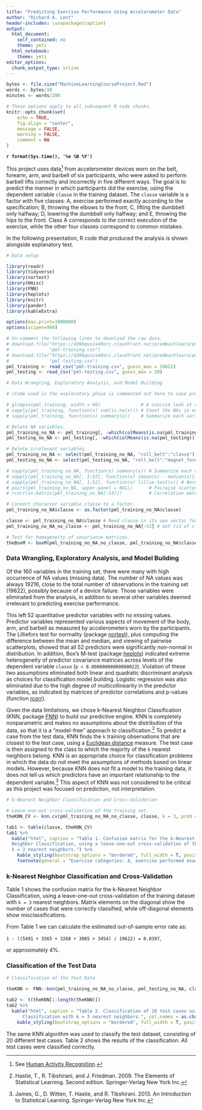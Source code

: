 ```yaml
---
title: "Predicting Exercise Performance Using Accelerometer Data"
author: "Richard A. Lent"
header-includes: \usepackage{caption}
output:
  html_document:
    self_contained: no
    theme: yeti
  html_notebook:
    theme: yeti
editor_options:
  chunk_output_type: inline
---
```


```r
bytes <- file.size("MachineLearningCourseProject.Rmd")
words <- bytes/10
minutes <- words/200
```

```r

# These options apply to all subsequent R code chunks.
knitr::opts_chunk$set(
	echo = TRUE,
	fig.align = "center",
	message = FALSE,
	warning = FALSE,
	comment = NA
)

```

**
`r format(Sys.time(), '%e %B %Y')`
**

This project uses data^[See [Human Activity Recognition](http://web.archive.org/web/20161224072740/http:/groupware.les.inf.puc-rio.br/har).] from accelerometer devices worn on the belt, forearm, arm, and barbell of six participants, who were asked to perform barbell lifts correctly and incorrectly in five different ways. The goal is to predict the manner in which participants did the exercise, using the dependent variable `classe` in the training dataset. The `classe` variable is a factor with five classes: A, exercise performed exactly according to the specification; B, throwing the elbows to the front; C, lifting the dumbbell only halfway; D, lowering the dumbbell only halfway; and E, throwing the hips to the front. Class A corresponds to the correct execution of the exercise, while the other four classes correspond to common mistakes.

In the following presentation, R code that produced the analysis is shown alongside explanatory text.

```r

# Data setup

library(readr)
library(tidyverse)
library(nortest)
library(Hmisc)
library(FNN)
library(heplots)
library(knitr)
library(pander)
library(kableExtra)

options(max.print=1000000)
options(scipen=999)

# Un-comment the following lines to download the raw data.
# download.file("https://d396qusza40orc.cloudfront.net/predmachlearn/pml-training.csv", 
#               "pml-training.csv")
# download.file("https://d396qusza40orc.cloudfront.net/predmachlearn/pml-testing.csv", 
#               "pml-testing.csv")
pml_training <- read_csv("pml-training.csv", guess_max = 19622)
pml_testing <- read_csv("pml-testing.csv", guess_max = 20)

```

```r

# Data Wrangling, Exploratory Analysis, and Model Building

# (Code used in the exploratory phase is commented out here to save processing time.)

# glimpse(pml_training, width = 90)               # A concise look at all the variables.
# sapply(pml_training, function(x) sum(is.na(x))) # Count the NAs in every column.
# sapply(pml_training, function(x) summary(x))    # Summarize each variable.

# Delete NA variables.
pml_training_no_NA <- pml_training[, -which(colMeans(is.na(pml_training)) > 0.5)] 
pml_testing_no_NA <- pml_testing[, -which(colMeans(is.na(pml_testing)) > 0.5)]

# Delete irrelevant variables.
pml_training_no_NA <- select(pml_training_no_NA, "roll_belt":"classe")            
pml_testing_no_NA <- select(pml_testing_no_NA, "roll_belt":"magnet_forearm_z")

# sapply(pml_training_no_NA, function(x) summary(x)) # Summarize each variable.
# sapply(pml_training_no_NA[, 1:52], function(x) {mean(x) - median(x)}) # Compute (mean-median).
# sapply(pml_training_no_NA[, 1:52], function(x) lillie.test(x)) # Normality tests. 
# pairs(pml_training_no_NA, upper.panel = NULL)      # Pairwise scatterplots of predictors.
# rcorr(as.matrix(pml_training_no_NA[-53]))          # Correlation matrix and significance tests.

# Convert character variable classe to a factor.
pml_training_no_NA$classe <- as.factor(pml_training_no_NA$classe) 

classe <- pml_training_no_NA$classe # Need classe in its own vector for FNN::knn.
pml_training_no_NA_no_classe <- pml_training_no_NA[-53] # Get rid of classe for FNN::knn.

# Test for homogeneity of covariance matrices.
theBoxM <- boxM(pml_training_no_NA_no_classe, pml_training_no_NA$classe) 

```

### Data Wrangling, Exploratory Analysis, and Model Building

Of the 160 variables in the training set, there were many with high occurrence of NA values (missing data). The number of NA values was always 19216, close to the total number of observations in the training set (19622), possibly because of a device failure. Those variables were eliminated from the analysis, in addition to several other variables deemed irrelevant to predicting exercise performance. 

This left 52 quantitative predictor variables with no missing values. Predictor variables represented various aspects of movement of the body, arm, and barbell as measured by accelerometers worn by the participants. The Lilliefors test for normality (package [nortest](https://www.rdocumentation.org/packages/nortest/versions/1.0-4)), plus computing the difference between the mean and median, and viewing of pairwise scatterplots, showed that all 52 predictors were significantly non-normal in distribution. In addition, Box's M-test (package [heplots](https://www.rdocumentation.org/packages/heplots/versions/1.3-5)) indicated extreme heterogeneity of predictor covariance matrices across levels of the dependent variable `classe` (`p < 0.00000000000000022`). Violation of these two assumptions eliminated both linear and quadratic discriminant analysis as choices for classification model building. Logistic regression was also eliminated due to the high degree of multicollinearity in the predictor variables, as indicated by matrices of predictor correlations and p-values (function [rcorr](https://www.rdocumentation.org/packages/Hmisc/versions/4.1-1/topics/rcorr)). 

Given the data limitations, we chose k-Nearest Neighbor Classification (KNN, package [FNN](https://www.rdocumentation.org/packages/FNN/versions/1.1.2.1)) to build our predictive engine. KNN is completely nonparametric and makes no assumptions about the distribution of the data, so that it is a "model-free" approach to classification.^[Hastie, T., R. Tibshirani, and J. Friedman. 2009. The Elements of Statistical Learning. Second edition. Springer-Verlag New York Inc.
] To predict a case from the test data, KNN finds the `k` training observations that are closest to the test case, using a [Euclidean distance](https://en.wikipedia.org/wiki/Euclidean_distance) measure. The test case is then assigned to the class to which the majority of the `k` nearest neighbors belong. KNN is an appropriate choice for classification problems in which the data do not meet the assumptions of methods based on linear models. However, because KNN does not fit a model to the training data, it does not tell us which predictors have an important relationship to the dependent variable.^[James, G., D. Witten, T. Hastie, and R. Tibshirani. 2013. An Introduction to Statistical Learning. Springer-Verlag New York Inc.] This aspect of KNN was not considered to be critical as this project was focused on prediction, not interpretation.

```r

# k-Nearest Neighbor Classification and Cross-Validation

# Leave-one-out cross-validation of the training set.
theKNN_CV <- knn.cv(pml_training_no_NA_no_classe, classe, k = 3, prob = TRUE)

tab1 <- table(classe, theKNN_CV)
tab1 %>%
  kable("html", caption = "Table 1. Confusion matrix for the k-Nearest 
  Neighbor Classification, using a leave-one-out cross-validation of the training data and
  k = 3 nearest neighbors.") %>%   
    kable_styling(bootstrap_options = "bordered", full_width = T, position="center") %>% 
    footnote(general = "Exercise categories: A, exercise performed exactly according to the specification; B, throwing the elbows to the front; C, lifting the dumbbell only halfway; D, lowering the dumbbell only halfway; and E, throwing the hips to the front. Class A corresponds to the correct execution of the exercise, while the other four classes correspond to common mistakes.", general_title = "")

```

### k-Nearest Neighbor Classification and Cross-Validation

Table 1 shows the confusion matrix for the k-Nearest Neighbor Classification, using a leave-one-out cross-validation of the training dataset with `k = 3` nearest neighbors. Matrix elements on the diagonal show the number of cases that were correctly classified, while off-diagonal elements show misclassifications.

From Table 1 we can calculate the estimated out-of-sample error rate as:

`1 - ((5491 + 3565 + 3268 + 3065 + 3454) / 19622) = 0.0397`, 

or approximately 4%.

### Classification of the Test Data

```r

# Classification of the Test Data

theKNN <- FNN::knn(pml_training_no_NA_no_classe, pml_testing_no_NA, classe, k = 3, prob=TRUE)

tab2 <- t(theKNN[1:length(theKNN)])
tab2 %>%
  kable("html", caption = "Table 2. Classification of 20 test cases using k-Nearest Neighbor 
      Classification with k = 3 nearest neighbors.", col.names = as.character(1:20)) %>%   
    kable_styling(bootstrap_options = "bordered", full_width = T, position="center")

```

The same KNN algorithm was used to classify the test dataset, consisting of 20 different test cases. Table 2 shows the results of the classification. All test cases were classified correctly.












  






